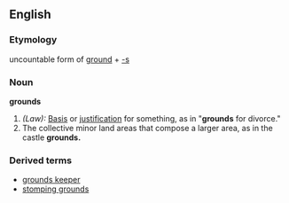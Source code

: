 ==English==

===Etymology===
uncountable form of [[ground]] + [[-s]]

===Noun===
'''grounds'''
# ''(Law):'' [[Basis]] or [[justification]] for something, as in "'''grounds''' for divorce."
# The collective minor land areas that compose a larger area, as in the castle '''grounds.'''

===Derived terms===
*[[grounds keeper]]
*[[stomping grounds]]